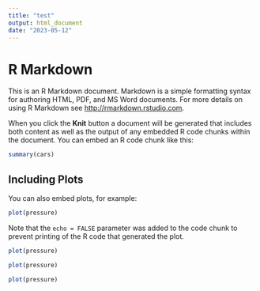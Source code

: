 ```yaml
---
title: "test"
output: html_document
date: "2023-05-12"
---
```


# R Markdown

This is an R Markdown document. Markdown is a simple formatting syntax for authoring HTML, PDF, and MS Word documents. For more details on using R Markdown see <http://rmarkdown.rstudio.com>.

When you click the **Knit** button a document will be generated that includes both content as well as the output of any embedded R code chunks within the document. You can embed an R code chunk like this:

```r
summary(cars)
```

## Including Plots

You can also embed plots, for example:

```r
plot(pressure)
```

Note that the `echo = FALSE` parameter was added to the code chunk to prevent printing of the R code that generated the plot.


```r
plot(pressure)
```

```r
plot(pressure)
```

```r
plot(pressure)
```
